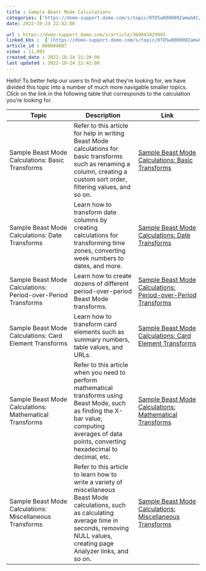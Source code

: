 ```yaml
---
title : Sample Beast Mode Calculations
categories: ['https://domo-support.domo.com/s/topic/0TO5w000000ZamwGAC/release-notes', 'https://domo-support.domo.com/s/topic/0TO5w000000ZamoGAC', 'https://domo-support.domo.com/s/topic/0TO5w000000ZanAGAS', 'https://domo-support.domo.com/s/topic/0TO5w000000ZanAGAS/beast-mode']
date: 2022-10-24 22:42:00

url : https://domo-support.domo.com/s/article/360043429993
linked_kbs :  ['[https://domo-support.domo.com/s/topic/0TO5w000000ZamwGAC/release-notes](https://domo-support.domo.com/s/topic/0TO5w000000ZamwGAC/release-notes)', '[https://domo-support.domo.com/s/article/360043429693](https://domo-support.domo.com/s/article/360043429693)', '[https://domo-support.domo.com/s/article/360043430113](https://domo-support.domo.com/s/article/360043430113)', '[https://domo-support.domo.com/s/article/360043430133](https://domo-support.domo.com/s/article/360043430133)', '[https://domo-support.domo.com/s/article/360043430093](https://domo-support.domo.com/s/article/360043430093)', '[https://domo-support.domo.com/s/article/360043429993](https://domo-support.domo.com/s/article/360043429993)', '[https://domo-support.domo.com/s/article/360043429933](https://domo-support.domo.com/s/article/360043429933)', '[https://domo-support.domo.com/s/knowledge-base/](https://domo-support.domo.com/s/knowledge-base/)', '[https://domo-support.domo.com/s/knowledge-base](https://domo-support.domo.com/s/knowledge-base)', '[https://domo-support.domo.com/s/article/360043931814](https://domo-support.domo.com/s/article/360043931814)', '[https://domo-support.domo.com/s/article/360042925514](https://domo-support.domo.com/s/article/360042925514)', '[https://domo-support.domo.com/s/article/360043429953](https://domo-support.domo.com/s/article/360043429953)', '[https://domo-support.domo.com/s/topic/0TO5w000000ZamoGAC](https://domo-support.domo.com/s/topic/0TO5w000000ZamoGAC)', '[https://domo-support.domo.com/s/topic/0TO5w000000ZanAGAS](https://domo-support.domo.com/s/topic/0TO5w000000ZanAGAS)', '[https://domo-support.domo.com/s/article/360042925494](https://domo-support.domo.com/s/article/360042925494)', '[https://domo-support.domo.com/s/topic/0TO5w000000ZanAGAS/beast-mode](https://domo-support.domo.com/s/topic/0TO5w000000ZanAGAS/beast-mode)', '[https://domo-support.domo.com/s/article/360043430073](https://domo-support.domo.com/s/article/360043430073)']
article_id : 000004087
views : 11,891
created_date : 2022-10-24 21:20:00
last updated : 2022-10-24 22:42:00
---
```




Hello! To better help our users to find what they're looking for, we have divided this topic into a number of much more navigable smaller topics. Click on the link in the following table that corresponds to the calculation you're looking for. 




| Topic | Description | Link |
| --- | --- | --- |
| Sample Beast Mode Calculations: Basic Transforms | Refer to this article for help in writing Beast Mode calculations for basic transforms such as renaming a column, creating a custom sort order, filtering values, and so on. | [Sample Beast Mode Calculations: Basic Transforms](/s/article/360043430073 "Sample Beast Mode Calculations: Basic Transforms") |
| Sample Beast Mode Calculations: Date Transforms | Learn how to transform date columns by creating calculations for transforming time zones, converting week numbers to dates, and more. | [Sample Beast Mode Calculations: Date Transforms](/s/article/360042925494 "Sample Beast Mode Calculations: Date Transforms") |
| Sample Beast Mode Calculations: Period-over-Period Transforms | Learn how to create dozens of different period-over-period Beast Mode transforms. | [Sample Beast Mode Calculations: Period-over-Period Transforms](/s/article/360043430133 "Sample Beast Mode Calculations: Period-over-Period Transforms") |
| Sample Beast Mode Calculations: Card Element Transforms | Learn how to transform card elements such as summary numbers, table values, and URLs. | [Sample Beast Mode Calculations: Card Element Transforms](/s/article/360043430093 "Sample Beast Mode Calculations: Card Element Transforms") |
| Sample Beast Mode Calculations: Mathematical Transforms | Refer to this article when you need to perform mathematical transforms using Beast Mode, such as finding the X-bar value, computing averages of data points, converting hexadecimal to decimal, etc. | [Sample Beast Mode Calculations: Mathematical Transforms](/s/article/360042925514 "Sample Beast Mode Calculations: Mathematical Transforms") |
| Sample Beast Mode Calculations: Miscellaneous Transforms | Refer to this article to learn how to write a variety of miscellaneous Beast Mode calculations, such as calculating average time in seconds, removing NULL values, creating page Analyzer links, and so on. | [Sample Beast Mode Calculations: Miscellaneous Transforms](/s/article/360043430113 "Sample Beast Mode Calculations: Miscellaneous Transforms") |


 

